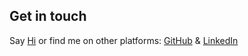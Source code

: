 ## Get in touch

Say [Hi](jdcubero1221@gmail.com) or find me on other platforms: [GitHub](https://github.com/Cubero2112) & [LinkedIn](https://www.linkedin.com/in/josue-cubero-25b2301a7/)